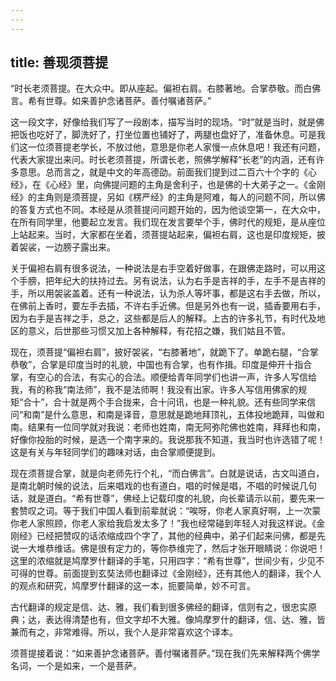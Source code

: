 ```yaml
---
---
---
```

title: 善现须菩提
---




“时长老须菩提。在大众中。即从座起。偏袒右肩。右膝著地。合掌恭敬。而白佛言。希有世尊。如来善护念诸菩萨。善付嘱诸菩萨。”

这一段文字，好像给我们写了一段剧本，描写当时的现场。“时”就是当时，就是佛把饭也吃好了，脚洗好了，打坐位置也铺好了，两腿也盘好了，准备休息。可是我们这一位须菩提老学长，不放过他，意思是你老人家慢一点休息吧！我还有问题，代表大家提出来问。时长老须菩提，所谓长老，照佛学解释“长老”的内涵，还有许多意思。总而言之，就是中文的年高德劭。前面我们提到过二百六十个字的《心经》，在《心经》里，向佛提问题的主角是舍利子，也是佛的十大弟子之一。《金刚经》的主角则是须菩提，另如《楞严经》的主角是阿难，每人的问题不同，所以佛的答复方式也不同。本经是从须菩提问问题开始的，因为他谈空第一，在大众中，在所有同学里，他要起立发言。我们现在发言要举个手，佛时代的规矩，是从座位上站起来。当时，大家都在坐着，须菩提站起来，偏袒右肩，这也是印度规矩，披着袈裟，一边膀子露出来。

关于偏袒右肩有很多说法，一种说法是右手空着好做事，在跟佛走路时，可以用这个手膀，把年纪大的扶持过去。另有说法，认为右手是吉祥的手，左手不是吉祥的手，所以用袈裟盖着。还有一种说法，认为杀人等坏事，都是这右手去做，所以，在佛前上香时，要左手去插，不许右手近佛。但是另外也有一说，插香要用右手，因为右手是吉祥之手，总之，这些都是后人的解释。上古的许多礼节，有时代及地区的意义，后世那些习惯又加上各种解释，有花招之嫌，我们姑且不管。

现在，须菩提“偏袒右肩”，披好袈裟，“右膝著地”，就跪下了。单跪右腿，“合掌恭敬”，合掌是印度当时的礼貌，中国也有合掌，也有作揖。印度是伸开十指合掌，有空心的合法，有实心的合法。顺便给青年同学们也讲一声，许多人写信给我，有的称我“南法师”，我不是法师啊！我没有出家。许多人写信用佛家的规矩“合十”，合十就是两个手合拢来，合十问讯，也是一种礼貌。还有些同学来信问“和南”是什么意思，和南是译音，意思就是跪地拜顶礼，五体投地跪拜，叫做和南。结果有一位同学就对我说：老师也姓南，南无阿弥陀佛也姓南，拜拜也和南，好像你投胎的时候，是选一个南字来的。我说那我不知道，我当时也许选错了呢！这是有关与年轻同学们的趣味对话，由合掌顺便提到。

现在须菩提合掌，就是向老师先行个礼，“而白佛言”。白就是说话，古文叫道白，是南北朝时候的说法，后来唱戏的也有道白，唱的时候是唱，不唱的时候说几句话，就是道白。“希有世尊”，佛经上记载印度的礼貌，向长辈请示以前，要先来一套赞叹之词。等于我们中国人看到前辈就说：“唉呀，你老人家真好啊，上一次蒙你老人家照顾，你老人家给我启发太多了！”我也经常碰到年轻人对我这样说。《金刚经》已经把赞叹的话浓缩成四个字了，其他的经典中，弟子们起来问佛，都是先说一大堆恭维话。佛是很有定力的，等你恭维完了，然后才张开眼睛说：你说吧！这里的浓缩就是鸠摩罗什翻译的手笔，只用四字：“希有世尊”，世间少有，少见不可得的世尊。前面提到玄奘法师也翻译过《金刚经》，还有其他人的翻译，我个人的观点和研究，鸠摩罗什翻译的这一本，扼要简单，妙不可言。

古代翻译的规定是信、达、雅，我们看到很多佛经的翻译，信则有之，很忠实原典；达，表达得清楚也有，但文字却不大雅。像鸠摩罗什的翻译，信、达、雅，皆兼而有之，非常难得。所以，我个人是非常喜欢这个译本。

须菩提接着说：“如来善护念诸菩萨。善付嘱诸菩萨。”现在我们先来解释两个佛学名词，一个是如来，一个是菩萨。